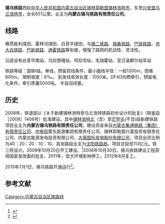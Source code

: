 {{Infobox rail system-route
|rail_name=锡乌铁路
|other_name=
|name_bgcolor=
|min_width=
|box_width=
|locale={{CHN}}[[内蒙古自治区|内蒙古自治区]]
|service_type=[[旅客列车|客]][[货物列车|货]]两用
|network=
|status=营运中
|stations=
|start=[[锡林浩特北站|锡林浩特北站]]、[[乌兰浩特站|乌兰浩特站]]
|lines=1（[[单线铁路|单线]]）
|main_route=
|secondary_route=
|branch_route=
|standard=[[国铁I级|I级铁路]]
|character=
|other_systems=
|main_stations=
|constructor=
|system_length=541.5公里
|length_in_operation=
|total_length=
|tracklength=
|track=
|average_station_distance=
|max_speed=120公里/小时
|orbital_plane=
|track_gauge={{standard gauge}}（[[标准轨|标准轨]]）
|distance_between_mainlines=
|min_radius=一般地段1200m，困难地段800m
|max_grade=6‰
|elevation=
|block_signal=
|engine=[[内燃机车|内燃]]
|electrified=预留
|control=[[半自动闭塞|半自动闭塞]]
|depot=
|rollingstock=
|fleet_size=
|begin_operation=
|end_operation=
|operation_note=
|open_operation=
|time_first=
|time_last=
|ridership=
|owner=
|operator=
|franchise=
|hq=
|key_person=
|website=
|route_map={{bs-map|inline=1|map=
CONTg~~ ~~ ~~ ~~{{RoutemapRoute|Licon=u|[[锡桑铁路|锡桑铁路]]往[[桑根达来站|桑根达来]]方向}}
BHF~~ ~~[[锡林浩特站|锡林浩特站]]
BST~~0~~[[锡林浩特北站|锡林浩特北站]]
BST~~ ~~[[海彦呼都格站|海彦呼都格站]]
\ABZgl\CONTfq~~ ~~ ~~ ~~{{RoutemapRoute|Licon=r|[[锡二铁路|锡二铁路]]往[[二连站|二连]]方向}}
BST~~ ~~[[扎布其尔站|扎布其尔站]]
HST~~ ~~[[西乌旗站|西乌旗站]]
HST~~ ~~[[白音华南站|白音华南站]]
CONTgq\ABZgr\~~ ~~ ~~ ~~{{RoutemapRoute|Licon=l|[[赤大白铁路|赤大白铁路]]往[[赤峰站|赤峰]]方向}}
BST~~ ~~[[宝日格站|宝日格站]]
BST~~ ~~[[霍林河站|霍林河站]]
BHF~~ ~~[[霍林郭勒站|霍林郭勒站]]
HST~~ ~~[[珠斯花站|珠斯花站]]
\ABZgl\CONTfq~~ ~~ ~~ ~~{{RoutemapRoute|Licon=r|[[珠珠铁路|珠珠铁路]]往[[珠恩嘎达布其站|珠恩嘎达布其]]方向}}
BST~~ ~~[[哈日努拉站|哈日努拉站]]
CONTgq\ABZgr\~~ ~~ ~~ ~~{{RoutemapRoute|Licon=l|[[通霍铁路|通霍铁路]]往[[通辽站|通辽]]方向}}
BST~~ ~~[[二龙屯站|二龙屯站]]
BST~~ ~~[[东双合屯站|东双合屯站]]
\ABZg+l\CONTfq~~ ~~ ~~ ~~{{RoutemapRoute|Licon=r|[[白阿铁路|白阿铁路]]往[[伊尔灺站|伊尔灺]]方向}}
\BST\~~ ~~宝门站
LSTR~~ ~~ ~~ ~~{{RoutemapRoute|Licon=d|[[白阿铁路|白阿铁路]]区间}}
BHF~~ ~~[[乌兰浩特站|乌兰浩特站]]
CONTf~~ ~~ ~~ ~~{{RoutemapRoute|Licon=d|往[[白城站|白城]]方向}}
}}
}}

'''锡乌铁路'''西起[[中华人民共和国|中华人民共和国]][[内蒙古自治区|内蒙古自治区]][[锡林郭勒盟|锡林郭勒盟]][[锡林浩特市|锡林浩特市]]，东至[[兴安盟|兴安盟]][[乌兰浩特市|乌兰浩特市]]，全长651公里。业主为'''内蒙古锡乌铁路有限责任公司'''。

==线路==
横贯胜利煤田、霍林河煤田、白音华煤田，与[[锡二铁路|锡二铁路]]、[[锡桑铁路|锡桑铁路]]、[[巴珠铁路|巴珠铁路]]、[[赤大白铁路|赤大白铁路]]、[[巴新铁路|巴新铁路]]、[[通霍铁路|通霍铁路]]等衔接，增强了路网的机动性、灵活性。

沿途设有白音华南站、乌拉图嘎站、阿拉坦站、毛瑞霍站、宝日温都尔站车站

铁路等级：国铁Ⅰ级。单线，预留双线条件。最小曲线半径：一般1200m，困难800m。 限制坡度：6‰。  到发线有效长度：1050米。DF4D内燃牵引，预留电化条件。牵引质量5000吨。 半自动闭塞。

==历史==
2008年，铁道部以《关于新建锡林浩特至乌兰浩特铁路初步设计的批复》（铁鉴函［2008］1406号）批准建设。其中[[锡林浩特北站|锡林浩特北]]（含）至[[芒罕屯站|芒罕屯]](不含)段新建铁路项目业主为'''内蒙古锡乌铁路有限责任公司'''，建设资金来自[[集通铁路公司|内蒙古集通铁路（集团）有限责任公司]]、[[中电投集团|中电投]]蒙东能源集团有限责任公司、锡林郭勒盟兴富投资有限责任公司、内蒙古能源发电投资有限公司、[[大唐国际发电股份有限公司|大唐国际发电股份有限公司]]，项目出资比例为40：20：20：10：10。其余路段业主为[[沈阳铁路局|沈阳铁路局]]。项目总投资113亿元。铁三院设计。2008年10月20日开工建设。<ref>{{Cite web |url=http://paper.people.com.cn/rmrbhwb/html/2008-10/21/content_122487.htm |title="锡乌铁路开工建设"，《人民日报（海外版）》，2008年10月21日第1版 |access-date=2014年7月28日 |archive-url=https://web.archive.org/web/20160304071713/http://paper.people.com.cn/rmrbhwb/html/2008-10/21/content_122487.htm |archive-date=2016年3月4日 |dead-url=yes }}</ref>2008年10月30日，锡乌铁路建设工程获得国家发改委的批复。2011年，受大环境影响停工，2012年8月复工。

2015年7月1日，锡乌铁路开通运行<ref>{{cite news|url=http://www.nmg.xinhuanet.com/xwzx/2015-07/02/c_1115794845.htm|title=锡乌铁路开通运行 填补内蒙古东西向铁路空白|publisher=新华网}}{{dead link|date=2018年5月 |bot=InternetArchiveBot |fix-attempted=yes }}</ref>。

==参考文献==
{{reflist}}

{{锡乌铁路|nocat}}
{{中国铁路}}

[[Category:内蒙古自治区铁路线|Category:内蒙古自治区铁路线]]